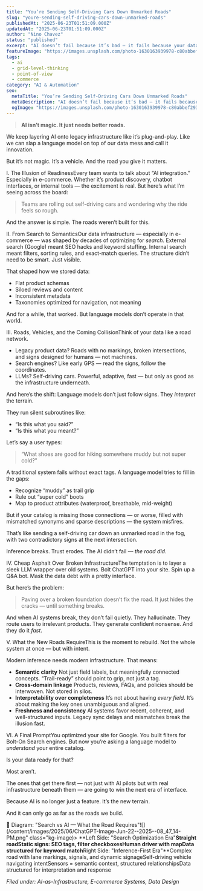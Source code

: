 ```yaml
---
title: "You’re Sending Self-Driving Cars Down Unmarked Roads"
slug: "youre-sending-self-driving-cars-down-unmarked-roads"
publishedAt: "2025-06-23T01:51:09.000Z"
updatedAt: "2025-06-23T01:51:09.000Z"
author: "Nino Chavez"
status: "published"
excerpt: "AI doesn’t fail because it’s bad — it fails because your data lacks the infrastructure it needs to navigate. Language models don’t just search — they interpret. Most orgs haven’t built for that."
featureImage: "https://images.unsplash.com/photo-1630163939978-c80abbef293a?crop=entropy&cs=tinysrgb&fit=max&fm=jpg&ixid=M3wxMTc3M3wwfDF8c2VhcmNofDR8fHdyb25nJTIwdHVybnxlbnwwfHx8fDE3NTA2NDMzOTF8MA&ixlib=rb-4.1.0&q=80&w=2000"
tags:
  - ai
  - grid-level-thinking
  - point-of-view
  - commerce
category: "AI & Automation"
seo:
  metaTitle: "You’re Sending Self-Driving Cars Down Unmarked Roads"
  metaDescription: "AI doesn’t fail because it’s bad — it fails because your data lacks the infrastructure it needs to navigate. Language models don’t just search — they interpret. Most orgs haven’t built for that."
  ogImage: "https://images.unsplash.com/photo-1630163939978-c80abbef293a?crop=entropy&cs=tinysrgb&fit=max&fm=jpg&ixid=M3wxMTc3M3wwfDF8c2VhcmNofDR8fHdyb25nJTIwdHVybnxlbnwwfHx8fDE3NTA2NDMzOTF8MA&ixlib=rb-4.1.0&q=80&w=2000"
---
```


> **AI isn’t magic. It just needs better roads.**

We keep layering AI onto legacy infrastructure like it’s plug-and-play. Like we can slap a language model on top of our data mess and call it innovation.

But it’s not magic. It’s a vehicle.
And the road you give it matters.

I. The Illusion of ReadinessEvery team wants to talk about “AI integration.” Especially in e-commerce. Whether it’s product discovery, chatbot interfaces, or internal tools — the excitement is real. But here’s what I’m seeing across the board:

> Teams are rolling out self-driving cars and wondering why the ride feels so rough.

And the answer is simple.
The roads weren’t built for this.

II. From Search to SemanticsOur data infrastructure — especially in e-commerce — was shaped by decades of optimizing for *search*. External search (Google) meant SEO hacks and keyword stuffing. Internal search meant filters, sorting rules, and exact-match queries. The structure didn’t need to be smart. Just visible.

That shaped how we stored data:

- Flat product schemas
- Siloed reviews and content
- Inconsistent metadata
- Taxonomies optimized for navigation, not meaning

And for a while, that worked.
But language models don’t operate in that world.

III. Roads, Vehicles, and the Coming CollisionThink of your data like a road network.

- Legacy product data? Roads with no markings, broken intersections, and signs designed for humans — not machines.
- Search engines? Like early GPS — read the signs, follow the coordinates.
- LLMs? Self-driving cars. Powerful, adaptive, fast — but only as good as the infrastructure underneath.

And here’s the shift:
Language models don’t just follow signs.
They *interpret* the terrain.

They run silent subroutines like:

- “Is this what you said?”
- “Is this what you meant?”

Let’s say a user types:

> “What shoes are good for hiking somewhere muddy but not super cold?”

A traditional system fails without exact tags.
A language model tries to fill in the gaps:

- Recognize “muddy” as trail grip
- Rule out “super cold” boots
- Map to product attributes (waterproof, breathable, mid-weight)

But if your catalog is missing those connections — or worse, filled with mismatched synonyms and sparse descriptions — the system misfires.

That’s like sending a self-driving car down an unmarked road in the fog, with two contradictory signs at the next intersection.

Inference breaks.
Trust erodes.
The AI didn’t fail — *the road did*.

IV. Cheap Asphalt Over Broken InfrastructureThe temptation is to layer a sleek LLM wrapper over old systems. Bolt ChatGPT into your site. Spin up a Q&A bot. Mask the data debt with a pretty interface.

But here’s the problem:

> Paving over a broken foundation doesn’t fix the road.
> It just hides the cracks — until something breaks.

And when AI systems break, they don’t fail quietly.
They hallucinate. They route users to irrelevant products.
They generate confident nonsense.
And they do it *fast*.

V. What the New Roads RequireThis is the moment to rebuild.
Not the whole system at once — but with intent.

Modern inference needs modern infrastructure. That means:

- **Semantic clarity**
Not just field labels, but meaningfully connected concepts. “Trail-ready” should point to grip, not just a tag.
- **Cross-domain linkage**
Products, reviews, FAQs, and policies should be interwoven. Not stored in silos.
- **Interpretability over completeness**
It’s not about having *every field*. It’s about making the key ones unambiguous and aligned.
- **Freshness and consistency**
AI systems favor recent, coherent, and well-structured inputs.
Legacy sync delays and mismatches break the illusion fast.

VI. A Final PromptYou optimized your site for Google.
You built filters for Bolt-On Search engines.
But now you’re asking a language model to *understand* your entire catalog.

Is your data ready for that?

Most aren’t.

The ones that get there first — not just with AI pilots but with real infrastructure beneath them — are going to win the next era of interface.

Because AI is no longer just a feature.
It’s the new terrain.

And it can only go as far as the roads we build.

🧭 Diagram: "Search vs AI — What the Road Requires"![](/content/images/2025/06/ChatGPT-Image-Jun-22--2025--08_47_14-PM.png" class="kg-image)> **Left Side: "Search Optimization Era"**Straight roadStatic signs: SEO tags, filter checkboxesHuman driver with mapData structured for keyword match**Right Side: "Inference-First Era"**Complex road with lane markings, signals, and dynamic signageSelf-driving vehicle navigating intentSensors = semantic context, structured relationshipsData structured for interpretation and response

*Filed under: AI-as-Infrastructure, E-commerce Systems, Data Design*

